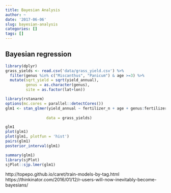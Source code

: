 ```yaml
---
title: Bayesian Analysis
author: ~
date: '2017-06-06'
slug: bayesian-analysis
categories: []
tags: []
---
```



## Bayesian regression


```r

library(dplyr)
grass_yields <- read.csv('data/grass_yield.csv') %>% 
  filter(genus %in% c("Miscanthus", "Panicum") & age >=3) %>%
  mutate(sqrt_yield = sqrt(yield_annual), 
         genus = as.character(genus), 
         site = as.factor(lat+lon))

```

```r

library(rstanarm)
options(mc.cores = parallel::detectCores())
glm1 <- stan_glmer(yield_annual ~ fertilizer_n + age + genus:fertilizer_n + genus:age + (1 | site ), #prior = normal(30, 4),
                    
                  data = grass_yields)

glm1
plot(glm1)
plot(glm1, plotfun = 'hist')
pairs(glm1)
posterior_interval(glm1)

summary(glm1)
library(sjPlot)
sjPlot::sjp.lmer(glm1)
```

http://topepo.github.io/caret/train-models-by-tag.html
https://thinkinator.com/2016/01/12/r-users-will-now-inevitably-become-bayesians/

